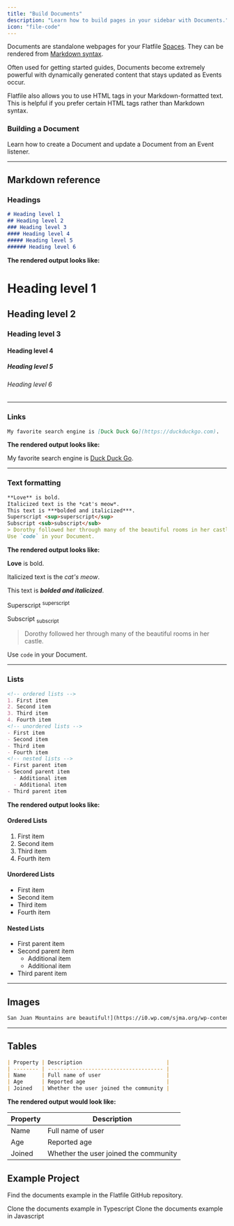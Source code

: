 ```yaml
---
title: "Build Documents"
description: "Learn how to build pages in your sidebar with Documents."
icon: "file-code"
---
```


Documents are standalone webpages for your Flatfile <Tooltip tip="Are micro-applications...">[Spaces](../concepts/spaces)</Tooltip>. They can be rendered from <Tooltip tip="View syntax">[Markdown syntax](https://www.markdownguide.org/basic-syntax/)</Tooltip>.

Often used for getting started guides, Documents become extremely powerful with dynamically generated content that stays updated as Events occur.

<Info>
  Flatfile also allows you to use HTML tags in your Markdown-formatted text.
  This is helpful if you prefer certain HTML tags rather than Markdown syntax.
</Info>

### Building a Document

Learn how to create a Document and update a Document from an Event listener.

<Snippet file="guides/documents/block1.mdx" />

---

## Markdown reference

### Headings

```Markdown
# Heading level 1
## Heading level 2
### Heading level 3
#### Heading level 4
##### Heading level 5
###### Heading level 6
```

**The rendered output looks like:**

# Heading level 1

## Heading level 2

### Heading level 3

#### Heading level 4

##### Heading level 5

###### Heading level 6

---

### Links

```Markdown
My favorite search engine is [Duck Duck Go](https://duckduckgo.com).
```

**The rendered output looks like:**

My favorite search engine is [Duck Duck Go](https://duckduckgo.com).

---

### Text formatting

```Markdown
**Love** is bold.
Italicized text is the *cat's meow*.
This text is ***bolded and italicized***.
Superscript <sup>superscript</sup>
Subscript <sub>subscript</sub>
> Dorothy followed her through many of the beautiful rooms in her castle.
Use `code` in your Document.
```

**The rendered output looks like:**

**Love** is bold.

Italicized text is the _cat's meow_.

This text is **_bolded and italicized_**.

Superscript <sup>superscript</sup>

Subscript <sub>subscript</sub>

> Dorothy followed her through many of the beautiful rooms in her castle.

Use `code` in your Document.

---

### Lists

```Markdown
<!-- ordered lists -->
1. First item
2. Second item
3. Third item
4. Fourth item
<!-- unordered lists -->
- First item
- Second item
- Third item
- Fourth item
<!-- nested lists -->
- First parent item
- Second parent item
  - Additional item
  - Additional item
- Third parent item

```

**The rendered output looks like:**

#### Ordered Lists

1. First item
2. Second item
3. Third item
4. Fourth item

#### Unordered Lists

- First item
- Second item
- Third item
- Fourth item

#### Nested Lists

- First parent item
- Second parent item
  - Additional item
  - Additional item
- Third parent item

---

## Images

```Markdown
San Juan Mountains are beautiful!](https://i0.wp.com/sjma.org/wp-content/uploads/2018/04/Ice-Lakes-BG.jpg "San Juan Mountains")
```

---

## Tables

```Markdown
| Property | Description                           |
| -------- | ------------------------------------- |
| Name     | Full name of user                     |
| Age      | Reported age                          |
| Joined   | Whether the user joined the community |
```

**The rendered output would look like:**

| Property | Description                           |
| -------- | ------------------------------------- |
| Name     | Full name of user                     |
| Age      | Reported age                          |
| Joined   | Whether the user joined the community |

## Example Project

Find the documents example in the Flatfile GitHub repository.

<CardGroup cols={2}>
  <Card
    title="typescript"
    icon="code-merge"
    href="https://github.com/FlatFilers/flatfile-docs-kitchen-sink/blob/main/typescript/documents/index.ts"
  >
    Clone the documents example in Typescript
  </Card>
  <Card
    title="javascript"
    icon="js"
    href="https://github.com/FlatFilers/flatfile-docs-kitchen-sink/blob/main/javascript/documents/index.js"
  >
    Clone the documents example in Javascript
  </Card>
</CardGroup>
